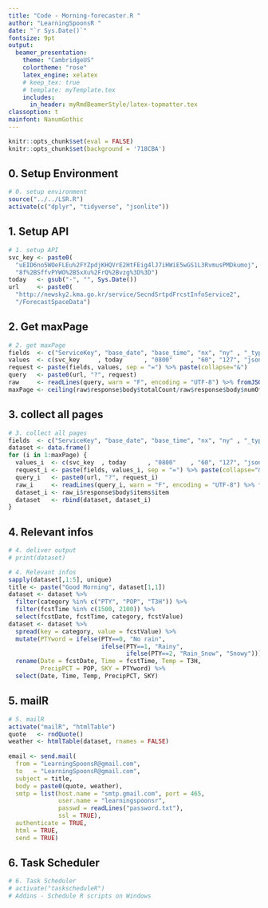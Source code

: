 ---
title: "Code - Morning-forecaster.R "
author: "LearningSpoonsR "
date: "`r Sys.Date()`"
fontsize: 9pt
output:
  beamer_presentation:
    theme: "CambridgeUS"
    colortheme: "rose"
    latex_engine: xelatex
    # keep_tex: true
    # template: myTemplate.tex
    includes:
      in_header: myRmdBeamerStyle/latex-topmatter.tex
classoption: t
mainfont: NanumGothic
---

```{r setup, include=FALSE}
knitr::opts_chunk$set(eval = FALSE)
knitr::opts_chunk$set(background = '718CBA')
```

## 0. Setup Environment 

```{r}
# 0. setup environment  
source("../../LSR.R")
activate(c("dplyr", "tidyverse", "jsonlite"))
```

## 1. Setup API  

```{r}
# 1. setup API  
svc_key <- paste0(
  "uEID6no5WOeFLEu%2FYZpdjKHQVrE2HtFEig4lJ7iHWiE5wGS1L3RvmusPMDkumoj",
  "8f%2BSffvPYWO%2B5xXu%2FrQ%2Bvzg%3D%3D")
today   <- gsub("-", "", Sys.Date())
url     <- paste0(
  "http://newsky2.kma.go.kr/service/SecndSrtpdFrcstInfoService2",
  "/ForecastSpaceData")
```

## 2. Get maxPage  

```{r}
# 2. get maxPage  
fields  <- c("ServiceKey", "base_date", "base_time", "nx", "ny" , "_type")
values  <- c(svc_key     , today      , "0800"     , "60", "127", "json")
request <- paste(fields, values, sep = "=") %>% paste(collapse="&")
query   <- paste0(url, "?", request)
raw     <- readLines(query, warn = "F", encoding = "UTF-8") %>% fromJSON()
maxPage <- ceiling(raw$response$body$totalCount/raw$response$body$numOfRows)
```

## 3. collect all pages  

```{r}
# 3. collect all pages  
fields  <- c("ServiceKey", "base_date", "base_time", "nx", "ny" , "_type", "pageNo")
dataset <- data.frame()
for (i in 1:maxPage) {
  values_i  <- c(svc_key  , today      , "0800"    , "60", "127", "json" , i)
  request_i <- paste(fields, values_i, sep = "=") %>% paste(collapse="&")
  query_i   <- paste0(url, "?", request_i)
  raw_i     <- readLines(query_i, warn = "F", encoding = "UTF-8") %>% fromJSON()
  dataset_i <- raw_i$response$body$items$item
  dataset   <- rbind(dataset, dataset_i)
}
```

## 4. Relevant infos

```{r}
# 4. deliver output
# print(dataset)

# 4. Relevant infos
sapply(dataset[,1:5], unique)
title <- paste("Good Morning", dataset[1,1])
dataset <- dataset %>% 
  filter(category %in% c("PTY", "POP", "T3H")) %>%
  filter(fcstTime %in% c(1500, 2100)) %>%
  select(fcstDate, fcstTime, category, fcstValue)
dataset <- dataset %>% 
  spread(key = category, value = fcstValue) %>%
  mutate(PTYword = ifelse(PTY==0, "No rain",
                          ifelse(PTY==1, "Rainy",
                                 ifelse(PTY==2, "Rain_Snow", "Snowy")))) %>%
  rename(Date = fcstDate, Time = fcstTime, Temp = T3H, 
         PrecipPCT = POP, SKY = PTYword) %>%
  select(Date, Time, Temp, PrecipPCT, SKY)
```

## 5. mailR

```{r}
# 5. mailR
activate("mailR", "htmlTable")
quote   <- rndQuote()
weather <- htmlTable(dataset, rnames = FALSE)
  
email <- send.mail(
  from = "LearningSpoonsR@gmail.com",
  to   = "LearningSpoonsR@gmail.com",
  subject = title,
  body = paste0(quote, weather),
  smtp = list(host.name = "smtp.gmail.com", port = 465,
              user.name = "learningspoonsr",
              passwd = readLines("password.txt"),
              ssl = TRUE),
  authenticate = TRUE,
  html = TRUE,
  send = TRUE)
```

## 6. Task Scheduler

```{r}
# 6. Task Scheduler
# activate("taskscheduleR")
# Addins - Schedule R scripts on Windows
```

